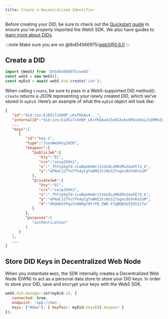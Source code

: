 ```yaml
---
title: Create a Decentralized Identifier
---
```


Before creating your DID, be sure to check out the [Quickstart guide](../../quickstart) to ensure you’ve properly imported the Web5 SDK. We also have guides to [learn more about DIDs](../../Learn/decentralized-identifiers#DID-Method).

:::note
Make sure you are on @tbd54566975/web5@0.6.0
:::

## Create a DID

```jsx
import {Web5} from '@tbd54566975/web5'
const web5 = new Web5();
const myDid = await web5.did.create('ion');
```

When calling `create`, be sure to pass in a Web5-supported DID method(). `create` returns a JSON representing your newly created DID, which we’ve stored in `myDid`. Here’s an example of what the `myDid` object will look like:

```json
{
   "id":"did:ion:EiD5iTx5H9P_LKxfKkAx4...",
   "internalId":"did:ion:EiD5iTx5H9P_LKxfKkAx4J5oRIAsko9RSsbOoL2sURMsSg",
   ...
   "keys":[
      {
         "id":"key-1",
         "type":"JsonWebKey2020",
         "keypair":{
            "publicJwk":{
               "kty":"EC",
               "crv":"secp256k1",
               "x":"_fhttpkgTd-icwBqoHoWrzIsULDLoM02Mv2ewFEl9_k",
               "y":"wFNaCJ27Yu7Yh4yCgYxWHI2tcWsSZ7ugnc0UYeKn2uM"
            },
            "privateJwk":{
               "kty":"EC",
               "crv":"secp256k1",
               "x":"_fhttpkgTd-icwBqoHoWrzIsULDLoM02Mv2ewFEl9_k",
               "y":"wFNaCJ27Yu7Yh4yCgYxWHI2tcWsSZ7ugnc0UYeKn2uM",
               "d":"dhQUKGtPgiVs0WOgY0frP8_5WR-tTgNbB1UI93h2iTw"
            }
         },
         "purposes":[
            "authentication"
         ]
      }
   ],
   ...
}
```

## Store DID Keys in Decentralized Web Node

When you instantiate `Web5`, the SDK internally creates a Decentralized Web Node (DWN) to act as a personal data store to store your DID keys. In order to store your DID, save and encrypt your keys with the Web5 SDK.

```jsx
web5.did.manager.set(myDid.id, {
   connected: true,
   endpoint: 'app://dwn', 
   keys: ["#dwn"]: { keyPair: myDid.keys[0].keypair }
});
```
